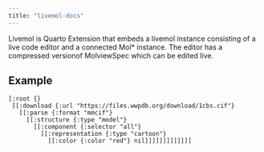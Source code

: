 ```yaml
---
title: "livemol-docs"
---
```



Livemol is Quarto Extension that embeds a livemol instance consisting of a live code editor and
a connected Mol* instance. The editor has a compressed versionof MolviewSpec which can be edited
live.


## Example

```.clojure
[:root {}
 [[:download {:url "https://files.wwpdb.org/download/1cbs.cif"}
   [[:parse {:format "mmcif"}
     [[:structure {:type "model"}
       [[:component {:selector "all"}
         [[:representation {:type "cartoon"}
           [[:color {:color "red"} nil]]]]]]]]]]]]]
```
